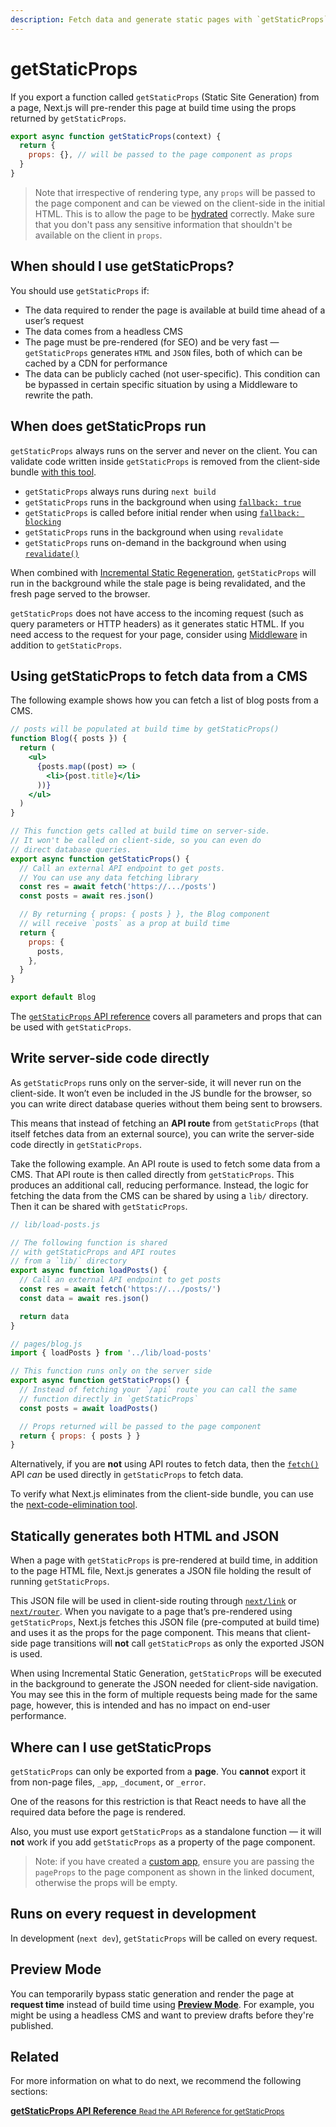 ```yaml
---
description: Fetch data and generate static pages with `getStaticProps`. Learn more about this API for data fetching in Next.js.
---
```


# getStaticProps

If you export a function called `getStaticProps` (Static Site Generation) from a page, Next.js will pre-render this page at build time using the props returned by `getStaticProps`.

```jsx
export async function getStaticProps(context) {
  return {
    props: {}, // will be passed to the page component as props
  }
}
```

> Note that irrespective of rendering type, any `props` will be passed to the page component and can be viewed on the client-side in the initial HTML. This is to allow the page to be [hydrated](https://reactjs.org/docs/react-dom.html#hydrate) correctly. Make sure that you don't pass any sensitive information that shouldn't be available on the client in `props`.

## When should I use getStaticProps?

You should use `getStaticProps` if:

- The data required to render the page is available at build time ahead of a user’s request
- The data comes from a headless CMS
- The page must be pre-rendered (for SEO) and be very fast — `getStaticProps` generates `HTML` and `JSON` files, both of which can be cached by a CDN for performance
- The data can be publicly cached (not user-specific). This condition can be bypassed in certain specific situation by using a Middleware to rewrite the path.

## When does getStaticProps run

`getStaticProps` always runs on the server and never on the client. You can validate code written inside `getStaticProps` is removed from the client-side bundle [with this tool](https://next-code-elimination.vercel.app/).

- `getStaticProps` always runs during `next build`
- `getStaticProps` runs in the background when using [`fallback: true`](/docs/api-reference/data-fetching/get-static-paths#fallback-true)
- `getStaticProps` is called before initial render when using [`fallback: blocking`](/docs/api-reference/data-fetching/get-static-paths#fallback-blocking)
- `getStaticProps` runs in the background when using `revalidate`
- `getStaticProps` runs on-demand in the background when using [`revalidate()`](/docs/basic-features/data-fetching/incremental-static-regeneration.md#on-demand-revalidation)

When combined with [Incremental Static Regeneration](/docs/basic-features/data-fetching/incremental-static-regeneration.md), `getStaticProps` will run in the background while the stale page is being revalidated, and the fresh page served to the browser.

`getStaticProps` does not have access to the incoming request (such as query parameters or HTTP headers) as it generates static HTML. If you need access to the request for your page, consider using [Middleware](/docs/middleware.md) in addition to `getStaticProps`.

## Using getStaticProps to fetch data from a CMS

The following example shows how you can fetch a list of blog posts from a CMS.

```jsx
// posts will be populated at build time by getStaticProps()
function Blog({ posts }) {
  return (
    <ul>
      {posts.map((post) => (
        <li>{post.title}</li>
      ))}
    </ul>
  )
}

// This function gets called at build time on server-side.
// It won't be called on client-side, so you can even do
// direct database queries.
export async function getStaticProps() {
  // Call an external API endpoint to get posts.
  // You can use any data fetching library
  const res = await fetch('https://.../posts')
  const posts = await res.json()

  // By returning { props: { posts } }, the Blog component
  // will receive `posts` as a prop at build time
  return {
    props: {
      posts,
    },
  }
}

export default Blog
```

The [`getStaticProps` API reference](/docs/api-reference/data-fetching/get-static-props.md) covers all parameters and props that can be used with `getStaticProps`.

## Write server-side code directly

As `getStaticProps` runs only on the server-side, it will never run on the client-side. It won’t even be included in the JS bundle for the browser, so you can write direct database queries without them being sent to browsers.

This means that instead of fetching an **API route** from `getStaticProps` (that itself fetches data from an external source), you can write the server-side code directly in `getStaticProps`.

Take the following example. An API route is used to fetch some data from a CMS. That API route is then called directly from `getStaticProps`. This produces an additional call, reducing performance. Instead, the logic for fetching the data from the CMS can be shared by using a `lib/` directory. Then it can be shared with `getStaticProps`.

```jsx
// lib/load-posts.js

// The following function is shared
// with getStaticProps and API routes
// from a `lib/` directory
export async function loadPosts() {
  // Call an external API endpoint to get posts
  const res = await fetch('https://.../posts/')
  const data = await res.json()

  return data
}

// pages/blog.js
import { loadPosts } from '../lib/load-posts'

// This function runs only on the server side
export async function getStaticProps() {
  // Instead of fetching your `/api` route you can call the same
  // function directly in `getStaticProps`
  const posts = await loadPosts()

  // Props returned will be passed to the page component
  return { props: { posts } }
}
```

Alternatively, if you are **not** using API routes to fetch data, then the [`fetch()`](https://developer.mozilla.org/en-US/docs/Web/API/Fetch_API) API _can_ be used directly in `getStaticProps` to fetch data.

To verify what Next.js eliminates from the client-side bundle, you can use the [next-code-elimination tool](https://next-code-elimination.vercel.app/).

## Statically generates both HTML and JSON

When a page with `getStaticProps` is pre-rendered at build time, in addition to the page HTML file, Next.js generates a JSON file holding the result of running `getStaticProps`.

This JSON file will be used in client-side routing through [`next/link`](/docs/api-reference/next/link.md) or [`next/router`](/docs/api-reference/next/router.md). When you navigate to a page that’s pre-rendered using `getStaticProps`, Next.js fetches this JSON file (pre-computed at build time) and uses it as the props for the page component. This means that client-side page transitions will **not** call `getStaticProps` as only the exported JSON is used.

When using Incremental Static Generation, `getStaticProps` will be executed in the background to generate the JSON needed for client-side navigation. You may see this in the form of multiple requests being made for the same page, however, this is intended and has no impact on end-user performance.

## Where can I use getStaticProps

`getStaticProps` can only be exported from a **page**. You **cannot** export it from non-page files, `_app`, `_document`, or `_error`.

One of the reasons for this restriction is that React needs to have all the required data before the page is rendered.

Also, you must use export `getStaticProps` as a standalone function — it will **not** work if you add `getStaticProps` as a property of the page component.

> Note: if you have created a [custom app](/docs/advanced-features/custom-app.md), ensure you are passing the `pageProps` to the page component as shown in the linked document, otherwise the props will be empty.

## Runs on every request in development

In development (`next dev`), `getStaticProps` will be called on every request.

## Preview Mode

You can temporarily bypass static generation and render the page at **request time** instead of build time using [**Preview Mode**](/docs/advanced-features/preview-mode.md). For example, you might be using a headless CMS and want to preview drafts before they're published.

## Related

For more information on what to do next, we recommend the following sections:

<div className="card">
  <a href="/docs/api-reference/data-fetching/get-static-props.md">
    <b>getStaticProps API Reference</b>
    <small>Read the API Reference for getStaticProps</small>
  </a>
</div>


